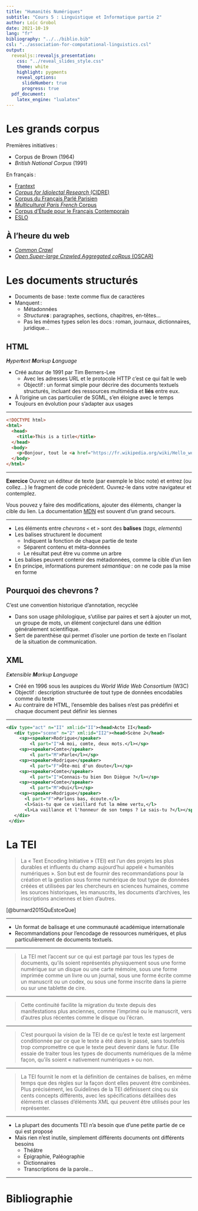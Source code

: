 ```yaml
---
title: "Humanités Numériques"
subtitle: "Cours 5 : Linguistique et Informatique partie 2"
author: Loïc Grobol
date: 2021-10-19
lang: "fr"
bibliography: "../../biblio.bib"
csl: "../association-for-computational-linguistics.csl"
output:
  revealjs::revealjs_presentation:
    css: "../reveal_slides_style.css"
    theme: white
    highlight: pygments
    reveal_options:
      slideNumber: true
      progress: true
  pdf_document:
    latex_engine: "lualatex"
---
```


[comment]: <> "LTeX: language=fr"

# Les grands corpus

Premières initiatives :

- Corpus de Brown (1964)
- *British National Corpus* (1991)

En français :

- [Frantext](https://www.frantext.fr/)
- [*Corpus for Idiolectal Research* (CIDRE)](https://www.ortolang.fr/market/corpora/cidre)
- [Corpus du Français Parlé Parisien](http://cfpp2000.univ-paris3.fr/Corpus.html)
- [*Multicultural Paris French* Corpus](https://mpfvitrine.modyco.fr)
- [Corpus d'Étude pour le Français Contemporain](https://repository.ortolang.fr/api/content/cefc-orfeo/11/documentation/site-orfeo/index.html)
- [ESLO](http://eslo.huma-num.fr)

## À l'heure du web

- [*Common Crawl*](https://commoncrawl.org/)
- [*Open Super-large Crawled Aggregated coRpus* (OSCAR)](https://oscar-corpus.com/)

# Les documents structurés

- Documents de base : texte comme flux de caractères
- Manquent :
  - Métadonnées
  - *Structure**s*** : paragraphes, sections, chapitres, en-têtes…
  - Pas les mêmes types selon les docs : roman, journaux, dictionnaires, juridique…

## HTML

_**H**yper**t**ext **M**arkup **L**anguage_

- Créé autour de 1991 par Tim Berners-Lee
  - Avec les adresses URL et le protocole HTTP c'est ce qui fait le web
  - Objectif : un format simple pour décrire des documents textuels structurés, incluant des ressources multimédia et **liés** entre eux.
- À l'origine un cas particulier de SGML, s'en éloigne avec le temps
- Toujours en évolution pour s'adapter aux usages

---

```html
<!DOCTYPE html>
<html>
  <head>
    <title>This is a title</title>
  </head>
  <body>
    <p>Bonjour, tout le <a href="https://fr.wikipedia.org/wiki/Hello_world">monde</a></p>
  </body>
</html>
```

---

**Exercice** Ouvrez un éditeur de texte (par exemple le bloc note) et entrez (ou collez…) le
fragment de code précédent. Ouvrez-le dans votre navigateur et contemplez.

Vous pouvez y faire des modifications, ajouter des éléments, changer la cible du lien. La
documentation [MDN](https://developer.mozilla.org/fr/docs/Web/HTML) est souvent d'un grand secours.

---

- Les éléments entre *chevrons* `<` et `>` sont des **balises** (*tags*, *elements*)
- Les balises structurent le document
  - Indiquent la fonction de chaque partie de texte
  - Séparent contenu et méta-données
  - Le résultat peut être vu comme un arbre
- Les balises peuvent contenir des métadonnées, comme la cible d'un lien
- En principe, informations purement *sémantique* : on ne code pas la mise en forme

## Pourquoi des chevrons ?

C'est une convention historique d'annotation, recyclée

- Dans son usage philologique, s’utilise par paires et sert à ajouter un mot, un groupe
  de mots, un élément conjecturel dans une édition généralement scientifique.
- Sert de parenthèse qui permet d’isoler une portion de texte en l’isolant de la
  situation de communication.

## XML

_E**x**tensible **M**arkup **L**anguage_

- Créé en 1996 sous les auspices du *World Wide Web Consortium* (W3C)
- Objectif : description structurée de tout type de données encodables comme du texte
- Au contraire de HTML, l'ensemble des balises n'est pas prédéfini et chaque document peut définir
  les siennes

---

```xml
<div type="act" n="II" xml:id="II"><head>Acte II</head>
   <div type="scene" n="2" xml:id="II2"><head>Scène 2</head>
     <sp><speaker>Rodrigue</speaker>
         <l part="I">À moi, comte, deux mots.</l></sp>
     <sp><speaker>Comte</speaker>
         <l part="M">Parle</l></sp>
     <sp><speaker>Rodrique</speaker>
         <l part="F">Ôte-moi d'un doute</l></sp>
     <sp><speaker>Comte</speaker>
         <l part="I">Connais-tu bien Don Diègue ?</l></sp>
     <sp><speaker>Comte</speaker>
         <l part="M">Oui</l></sp>
     <sp><speaker>Rodrigue</speaker>
       <l part="F">Parlons bas, écoute.</l>
       <l>Sais-tu que ce vieillard fut la même vertu,</l>
       <l>La vaillance et l'honneur de son temps ? Le sais-tu ?</l></sp>
   </div>
 </div>
```

# La TEI

> La « Text Encoding Initiative » (TEI) est l’un des projets les plus durables et influents du champ
> aujourd’hui appelé « humanités numériques ». Son but est de fournir des recommandations pour la
> création et la gestion sous forme numérique de tout type de données créées et utilisées par les
> chercheurs en sciences humaines, comme les sources historiques, les manuscrits, les documents
> d’archives, les inscriptions anciennes et bien d’autres.

[@burnard2015QuEstceQue]

---

- Un format de balisage et une communauté académique internationale
- Recommandations pour l’encodage de ressources numériques, et plus particulièrement de documents
  textuels.

---

> La TEI met l’accent sur ce qui est partagé par tous les types de documents, qu’ils
> soient représentés physiquement sous une forme numérique sur un disque ou une
> carte mémoire, sous une forme imprimée comme un livre ou un journal, sous une
> forme écrite comme un manuscrit ou un codex, ou sous une forme inscrite dans la
> pierre ou sur une tablette de cire.

---

> Cette continuité facilite la migration du texte depuis des manifestations plus
> anciennes, comme l’imprimé ou le manuscrit, vers d’autres plus récentes comme le
> disque ou l’écran.

---

> C’est pourquoi la vision de la TEI de ce qu’est le texte est largement conditionnée par
> ce que le texte a été dans le passé, sans toutefois trop compromettre ce que le texte
> peut devenir dans le futur. Elle essaie de traiter tous les types de documents
> numériques de la même façon, qu’ils soient « nativement numériques » ou non.

---

> La TEI fournit le nom et la définition de centaines de balises, en même temps que des règles sur
> la façon dont elles peuvent être combinées. Plus précisément, les Guidelines de la TEI définissent
> cinq ou six cents concepts différents, avec les spécifications détaillées des éléments et classes
> d’éléments XML qui peuvent être utilisés pour les représenter.

---

- La plupart des documents TEI n’a besoin que d’une petite partie de ce qui est proposé
- Mais rien n'est inutile, simplement différents documents ont différents besoins
  - Théâtre
  - Épigraphie, Paléographie
  - Dictionnaires
  - Transcriptions de la parole…

---

# Bibliographie

::: {#refs}
:::
